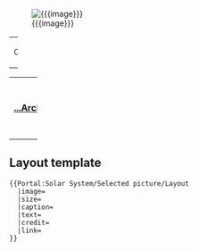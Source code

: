 [[File:{{{image}}}|center]] 
{| class="noprint" width="100%" border="0" style="padding: 0; margin: 0; background-color:transparent"
|width="33%"| <center> <small>Credit: {{{credit}}}</small> </center> 
|}
{{{text}}}
{| class="noprint" width="100%"  border="0" style="padding: 0; margin: 0; background-color:transparent"
|-
| width="33%"| <div style="text-align:left;">'''[[Portal:Solar_System/Selected_picture|...Archive/Nominations]]'''</div> ||
 <div style="text-align:right;margin-right:10px;margin-bottom:0px;">
'''[[{{{link}}}|更多的...]]'''
 </div >
|}<noinclude>

== Layout template ==
<pre>
{{Portal:Solar System/Selected picture/Layout
  |image=
  |size=
  |caption=
  |text=
  |credit=
  |link=
}}
</pre>
</noinclude>